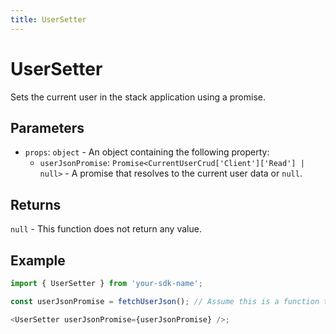 ```yaml
---
title: UserSetter
---
```


# UserSetter

Sets the current user in the stack application using a promise.

## Parameters

- `props`: `object` - An object containing the following property:
  - `userJsonPromise`: `Promise<CurrentUserCrud['Client']['Read'] | null>` - A promise that resolves to the current user data or `null`.

## Returns

`null` - This function does not return any value.

## Example

```typescript
import { UserSetter } from 'your-sdk-name';

const userJsonPromise = fetchUserJson(); // Assume this is a function that returns a promise

<UserSetter userJsonPromise={userJsonPromise} />;
```
